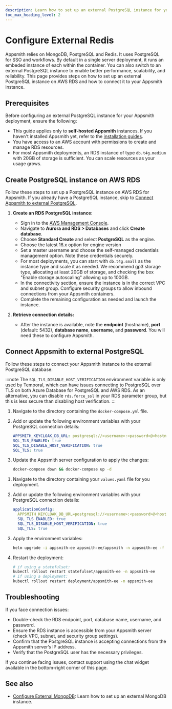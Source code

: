 ```yaml
---
description: Learn how to set up an external PostgreSQL instance for your Appsmith application to manage session storage and caching effectively.
toc_max_heading_level: 2
---
```


# Configure External Redis

Appsmith relies on MongoDB, PostgreSQL and Redis. It uses PostgreSQL for SSO and workflows. By default in a single server deployment, it runs an embeded instance of each within the container. You can also switch to an external PostgreSQL instance to enable better performance, scalability, and reliability. This page provides steps on how to set up an external PostgreSQL instance on AWS RDS and how to connect it to your Appsmith instance.

## Prerequisites

Before configuring an external PostgreSQL instance for your Appsmith deployment, ensure the following:

- This guide applies only to **self-hosted Appsmith** instances. If you haven't installed Appsmith yet, refer to the [installation guides](/getting-started/setup/installation-guides).
- You have access to an AWS account with permissions to create and manage RDS resources.
- For most Appsmith deployments, an RDS instance of type `db.t4g.medium` with 20GB of storage is sufficient. You can scale resources as your usage grows.

## Create PostgreSQL instance on AWS RDS

Follow these steps to set up a PostgreSQL instance on AWS RDS for Appsmith. If you already have a PostgreSQL instance, skip to [Connect Appsmith to external PostgreSQL](#connect-appsmith-to-external-postgresql).

1. **Create an RDS PostgreSQL instance:**
   - Sign in to the [AWS Management Console](https://console.aws.amazon.com/).
   - Navigate to **Aurora and RDS > Databases** and click **Create database**.
   - Choose **Standard Create** and select **PostgreSQL** as the engine.
   - Choose the latest 16.x option for engine version
   - Set a master username and choose the self-managed credentials management option. Note these credentials securely.
   - For most deployments, you can start with `db.t4g.small` as the instance type and scale it as needed. We recommend gp3 storage type, allocating at least 20GB of storage, and checking the box "Enable storage autoscaling" allowing up to 100GB.
   - In the connectivity section, ensure the instance is in the correct VPC and subnet group. Configure security groups to allow inbound connections from your Appsmith containers.
   - Complete the remaining configuration as needed and launch the instance.

2. **Retrieve connection details:**
   - After the instance is available, note the **endpoint** (hostname), **port** (default: 5432), **database name**, **username**, and **password**. You will need these to configure Appsmith.

## Connect Appsmith to external PostgreSQL

Follow these steps to connect your Appsmith instance to the external PostgreSQL database:

:::note
The `SQL_TLS_DISABLE_HOST_VERIFICATION` environment variable is only used by Temporal, which can have issues connecting to PostgreSQL over TLS on both Azure Database for PostgreSQL and AWS RDS. As an alternative, you can disable `rds.force_ssl` in your RDS parameter group, but this is less secure than disabling host verification.
:::

<Tabs queryString="current-command-type">

<TabItem label="Docker" value="docker-commands">

1. Navigate to the directory containing the `docker-compose.yml` file.

2. Add or update the following environment variables with your PostgreSQL connection details:

    ```yaml
    APPSMITH_KEYCLOAK_DB_URL: postgresql://<username>:<password>@<hostname>/<database name>
    SQL_TLS_ENABLED: true
    SQL_TLS_DISABLE_HOST_VERIFICATION: true
    SQL_TLS: true
    ```

3. Update the Appsmith server configuration to apply the changes:

    ```bash
    docker-compose down && docker-compose up -d
    ```

</TabItem>

<TabItem label="Kubernetes" value="kubernetes-commands">

1. Navigate to the directory containing your `values.yaml` file for you deployment.

2. Add or update the following environment variables with your PostgreSQL connection details:

    ```yaml
    applicationConfig:
      APPSMITH_KEYCLOAK_DB_URL=postgresql://<username>:<password>@<hostname>/<database name>
      SQL_TLS_ENABLED: true
      SQL_TLS_DISABLE_HOST_VERIFICATION: true
      SQL_TLS: true
    ```

3. Apply the environment variables:

    ```bash
    helm upgrade -i appsmith-ee appsmith-ee/appsmith -n appsmith-ee -f values.yaml
    ```

4. Restart the deployment:

    ```bash
    # if using a statefulset:
    kubectl rollout restart statefulset/appsmith-ee -n appsmith-ee
    # if using a deployment:
    kubectl rollout restart deployment/appsmith-ee -n appsmith-ee
    ```

</TabItem>

</Tabs>

## Troubleshooting

If you face connection issues:
- Double-check the RDS endpoint, port, database name, username, and password.
- Ensure the RDS instance is accessible from your Appsmith server (check VPC, subnet, and security group settings).
- Confirm that the PostgreSQL instance is accepting connections from the Appsmith server’s IP address.
- Verify that the PostgreSQL user has the necessary privileges.

If you continue facing issues, contact support using the chat widget available in the bottom-right corner of this page.

## See also

- [Configure External MongoDB](/getting-started/setup/instance-configuration/custom-mongodb-redis): Learn how to set up an external MongoDB instance.
